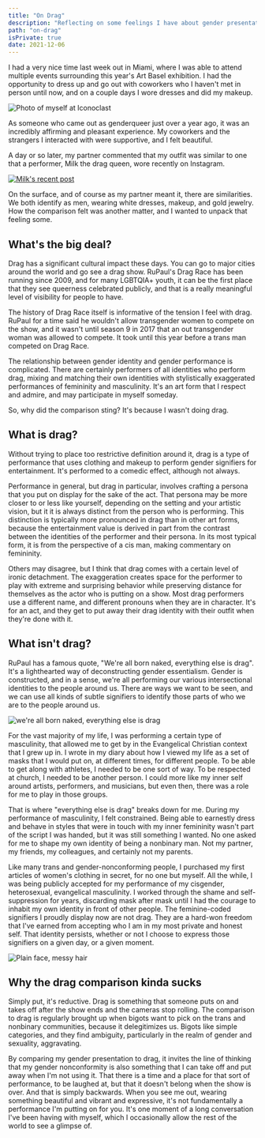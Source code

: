 ```yaml
---
title: "On Drag"
description: "Reflecting on some feelings I have about gender presentation and being compared to drag"
path: "on-drag"
isPrivate: true
date: 2021-12-06
---
```


I had a very nice time last week out in Miami, where I was able to attend multiple events surrounding this year's Art Basel exhibition. I had the opportunity to dress up and go out with coworkers who I haven't met in person until now, and on a couple days I wore dresses and did my makeup.

![Photo of myself at Iconoclast](./on-drag/iconoclast-selfie.jpeg)

As someone who came out as genderqueer just over a year ago, it was an incredibly affirming and pleasant experience. My coworkers and the strangers I interacted with were supportive, and I felt beautiful.

A day or so later, my partner commented that my outfit was similar to one that a performer, Milk the drag queen, wore recently on Instagram. 

[![Milk's recent post](./on-drag/milk-drag.jpg)](https://www.instagram.com/reel/CXAGuApjDYf/?utm_medium=share_sheet)

On the surface, and of course as my partner meant it, there are similarities. We both identify as men, wearing white dresses, makeup, and gold jewelry. How the comparison felt was another matter, and I wanted to unpack that feeling some. 

## What's the big deal?

Drag has a significant cultural impact these days. You can go to major cities around the world and go see a drag show. RuPaul's Drag Race has been running since 2009, and for many LGBTQIA+ youth, it can be the first place that they see queerness celebrated publicly, and that is a really meaningful level of visibility for people to have.

The history of Drag Race itself is informative of the tension I feel with drag. RuPaul for a time said he wouldn't allow transgender women to compete on the show, and it wasn't until season 9 in 2017 that an out transgender woman was allowed to compete. It took until this year before a trans man competed on Drag Race.

The relationship between gender identity and gender performance is complicated. There are certainly performers of all identities who perform drag, mixing and matching their own identities with stylistically exaggerated performances of femininity and masculinity. It's an art form that I respect and admire, and may participate in myself someday. 

So, why did the comparison sting? It's because I wasn't doing drag.

## What is drag?

Without trying to place too restrictive definition around it, drag is a type of performance that uses clothing and makeup to perform gender signifiers for entertainment. It's performed to a comedic effect, although not always. 

Performance in general, but drag in particular, involves crafting a persona that you put on display for the sake of the act. That persona may be more closer to or less like yourself, depending on the setting and your artistic vision, but it it is always distinct from the person who is performing. This distinction is typically more pronounced in drag than in other art forms, because the entertainment value is derived in part from the contrast between the identities of the performer and their persona. In its most typical form, it is from the perspective of a cis man, making commentary on femininity.

Others may disagree, but I think that drag comes with a certain level of ironic detachment. The exaggeration creates space for the performer to play with extreme and surprising behavior while preserving distance for themselves as the actor who is putting on a show. Most drag performers use a different name, and different pronouns when they are in character. It's for an act, and they get to put away their drag identity with their outfit when they're done with it.

## What isn't drag?

RuPaul has a famous quote, "We're all born naked, everything else is drag". It's a lighthearted way of deconstructing gender essentialism. Gender is constructed, and in a sense, we're all performing our various intersectional identities to the people around us. There are ways we want to be seen, and we can use all kinds of subtle signifiers to identify those parts of who we are to the people around us.

![we're all born naked, everything else is drag](/on-drag/were-all-born-naked-everything-else-is-drag.jpeg)

For the vast majority of my life, I was performing a certain type of masculinity, that allowed me to get by in the Evangelical Christian context that I grew up in. I wrote in my diary about how I viewed my life as a set of masks that I would put on, at different times, for different people. To be able to get along with athletes, I needed to be one sort of way. To be respected at church, I needed to be another person. I could more like my inner self around artists, performers, and musicians, but even then, there was a role for me to play in those groups.

That is where "everything else is drag" breaks down for me. During my performance of masculinity, I felt constrained. Being able to earnestly dress and behave in styles that were in touch with my inner femininity wasn't part of the script I was handed, but it was still something I wanted. No one asked for me to shape my own identity of being a nonbinary man. Not my partner, my friends, my colleagues, and certainly not my parents.

Like many trans and gender-nonconforming people, I purchased my first articles of women's clothing in secret, for no one but myself. All the while, I was being publicly accepted for my performance of my cisgender, heterosexual, evangelical masculinity. I worked through the shame and self-suppression for years, discarding mask after mask until I had the courage to inhabit my own identity in front of other people. The feminine-coded signifiers I proudly display now are not drag. They are a hard-won freedom that I've earned from accepting who I am in my most private and honest self. That identity persists, whether or not I choose to express those signifiers on a given day, or a given moment.

![Plain face, messy hair](./on-drag/no-makeup.jpeg)

## Why the drag comparison kinda sucks

Simply put, it's reductive. Drag is something that someone puts on and takes off after the show ends and the cameras stop rolling. The comparison to drag is regularly brought up when bigots want to pick on the trans and nonbinary communities, because it delegitimizes us. Bigots like simple categories, and they find ambiguity, particularly in the realm of gender and sexuality, aggravating.

By comparing my gender presentation to drag, it invites the line of thinking that my gender nonconformity is also something that I can take off and put away when I'm not using it. That there is a time and a place for that sort of performance, to be laughed at, but that it doesn't belong when the show is over. And that is simply backwards. When you see me out, wearing something beautiful and vibrant and expressive, it's not fundamentally a performance I'm putting on for you. It's one moment of a long conversation I've been having with myself, which I occasionally allow the rest of the world to see a glimpse of.
